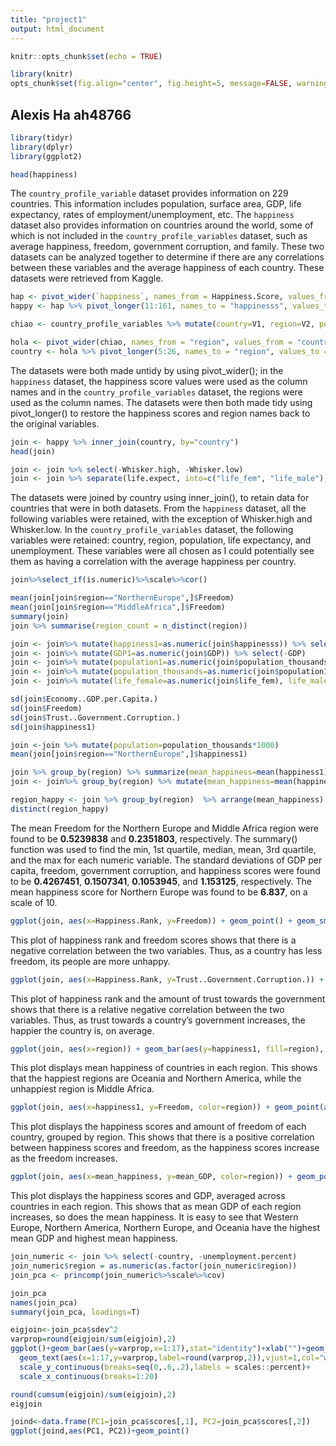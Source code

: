```yaml
---
title: "project1"
output: html_document
---
```


```r
knitr::opts_chunk$set(echo = TRUE)
```

```r
library(knitr)
opts_chunk$set(fig.align="center", fig.height=5, message=FALSE, warning=FALSE, fig.width=8, tidy=TRUE)
```

## Alexis Ha ah48766

```R
library(tidyr)
library(dplyr)
library(ggplot2)

head(happiness)
```

The `country_profile_variable` dataset provides information on 229 countries. This information includes population, surface area, GDP, life expectancy, rates of employment/unemployment, etc. The `happiness` dataset also provides information on countries around the world, some of which is not included in the `country_profile_variables` dataset, such as average happiness, freedom, government corruption, and family. These two datasets can be analyzed together to determine if there are any correlations between these variables and the average happiness of each country. These datasets were retrieved from Kaggle.

```R
hap <- pivot_wider(`happiness`, names_from = Happiness.Score, values_from = Country)
happy <- hap %>% pivot_longer(11:161, names_to = "happinesss", values_to = "country") %>% na.omit

chiao <- country_profile_variables %>% mutate(country=V1, region=V2, population_thousands=V4, GDP=V7, unemployment.percent=V16, life.expect=V28) %>% select(51:56) %>% slice(-1)

hola <- pivot_wider(chiao, names_from = "region", values_from = "country")
country <- hola %>% pivot_longer(5:26, names_to = "region", values_to = "country") %>% na.omit
```

The datasets were both made untidy by using pivot_wider(); in the `happiness` dataset, the happiness score values were used as the column names and in the `country_profile_variables` dataset, the regions were used as the column names. The datasets were then both made tidy using pivot_longer() to restore the happiness scores and region names back to the original variables.

```R
join <- happy %>% inner_join(country, by="country")
head(join)

join <- join %>% select(-Whisker.high, -Whisker.low)
join <- join %>% separate(life.expect, into=c("life_fem", "life_male"), sep = "/")

```

The datasets were joined by country using inner_join(), to retain data for countries that were in both datasets. From the `happiness` dataset, all the following variables were retained, with the exception of Whisker.high and Whisker.low. In the `country_profile_variables` dataset, the following variables were retained: country, region, population, life expectancy, and unemployment. These variables were all chosen as I could potentially see them as having a correlation with the average happiness per country.

```R
join%>%select_if(is.numeric)%>%scale%>%cor()

mean(join[join$region=="NorthernEurope",]$Freedom)
mean(join[join$region=="MiddleAfrica",]$Freedom)
summary(join)
join %>% summarise(region_count = n_distinct(region))

join <- join%>% mutate(happiness1=as.numeric(join$happinesss)) %>% select(-happinesss)
join <- join%>% mutate(GDP1=as.numeric(join$GDP)) %>% select(-GDP)
join <- join%>% mutate(population1=as.numeric(join$population_thousands)) %>% select(-population_thousands)
join <- join%>% mutate(population_thousands=as.numeric(join$population1)) %>% select(-population1)
join <- join%>% mutate(life_female=as.numeric(join$life_fem), life_males=as.numeric(join$life_male)) %>% select(-life_fem, -life_male)

sd(join$Economy..GDP.per.Capita.)
sd(join$Freedom)
sd(join$Trust..Government.Corruption.)
sd(join$happiness1)

join <-join %>% mutate(population=population_thousands*1000)
mean(join[join$region=="NorthernEurope",]$happiness1)

join %>% group_by(region) %>% summarize(mean_happiness=mean(happiness1))
join <- join%>% group_by(region) %>% mutate(mean_happiness=mean(happiness1), mean_GDP=mean(Economy..GDP.per.Capita.))

region_happy <- join %>% group_by(region)  %>% arrange(mean_happiness) %>% select(region, mean_happiness)
distinct(region_happy)
```

The mean Freedom for the Northern Europe and Middle Africa region were found to be **0.5239838** and **0.2351803**, respectively. The summary() function was used to find the min, 1st quartile, median, mean, 3rd quartile, and the max for each numeric variable. The standard deviations of GDP per capita, freedom, government corruption, and happiness scores were found to be **0.4267451**, **0.1507341**, **0.1053945**, and **1.153125**, respectively. The mean happiness score for Northern Europe was found to be **6.837**, on a scale of 10. 

```R
ggplot(join, aes(x=Happiness.Rank, y=Freedom)) + geom_point() + geom_smooth() + theme(legend.position = "none") + theme_minimal()
```

This plot of happiness rank and freedom scores shows that there is a negative correlation between the two variables. Thus, as a country has less freedom, its people are more unhappy. 

```R
ggplot(join, aes(x=Happiness.Rank, y=Trust..Government.Corruption.)) + geom_point() + theme(legend.position = "none") + geom_smooth() + theme_minimal()
```

This plot of happiness rank and the amount of trust towards the government shows that there is a relative negative correlation between the two variables. Thus, as trust towards a country's government increases, the happier the country is, on average.

```R
ggplot(join, aes(x=region)) + geom_bar(aes(y=happiness1, fill=region), stat = "summary", fun.y="mean") + coord_flip() + theme(legend.position = "none") + geom_errorbar(aes(y=happiness1), stat="summary", fun.data="mean_se", width=.5)
```

This plot displays mean happiness of countries in each region. This shows that the happiest regions are Oceania and Northern America, while the unhappiest region is Middle Africa.

```R
ggplot(join, aes(x=happiness1, y=Freedom, color=region)) + geom_point(aes(x=happiness1),stat = "summary", fun.y="mean") + theme(legend.key.size = unit(.7,"line"))
```

This plot displays the happiness scores and amount of freedom of each country, grouped by region. This shows that there is a positive correlation between happiness scores and freedom, as the happiness scores increase as the freedom increases.

```R
ggplot(join, aes(x=mean_happiness, y=mean_GDP, color=region)) + geom_point(size=3) + theme_minimal() + theme(legend.key.size = unit(.7,"line"))
```

This plot displays the happiness scores and GDP, averaged across countries in each region. This shows that as mean GDP of each region increases, so does the mean happiness. It is easy to see that Western Europe, Northern America, Northern Europe, and Oceania have the highest mean GDP and highest mean happiness.

```R
join_numeric <- join %>% select(-country, -unemployment.percent)
join_numeric$region = as.numeric(as.factor(join_numeric$region))
join_pca <- princomp(join_numeric%>%scale%>%cov)

join_pca
names(join_pca)
summary(join_pca, loadings=T)

eigjoin<-join_pca$sdev^2
varprop=round(eigjoin/sum(eigjoin),2)
ggplot()+geom_bar(aes(y=varprop,x=1:17),stat="identity")+xlab("")+geom_path(aes(y=varprop,x=1:17))+
  geom_text(aes(x=1:17,y=varprop,label=round(varprop,2)),vjust=1,col="white",size=3)+
  scale_y_continuous(breaks=seq(0,.6,.2),labels = scales::percent)+
  scale_x_continuous(breaks=1:20)

round(cumsum(eigjoin)/sum(eigjoin),2)
eigjoin

joind<-data.frame(PC1=join_pca$scores[,1], PC2=join_pca$scores[,2])
ggplot(joind,aes(PC1, PC2))+geom_point()
```


